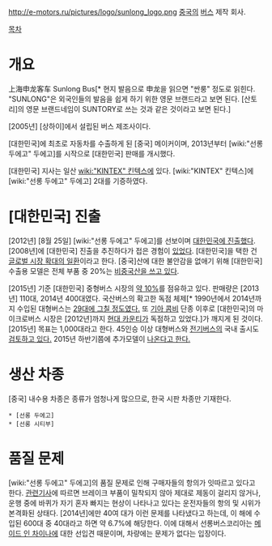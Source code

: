 http://e-motors.ru/pictures/logo/sunlong_logo.png
[[중국]]의 [[버스]] 제작 회사.

[[목차]]

= 개요 =
上海申龙客车
Sunlong Bus[* 현지 발음으로 申龙을 읽으면 "싼룽" 정도로 읽힌다. "SUNLONG"은 외국인들의 발음을 쉽게 하기 위한 영문 브랜드라고 보면 된다. [산토리]의 영문 브랜드네임이 SUNTORY로 쓰는 것과 같은 것이라고 보면 된다.]

[2005년] [상하이]에서 설립된 버스 제조사이다.

[대한민국]에 최초로 자동차를 수출하게 된 [중국] 메이커이며, 2013년부터 [wiki:"선롱 두에고" 두에고]를 시작으로 [대한민국] 판매를 개시했다.

[대한민국] 지사는 일산 [[wiki:"KINTEX" 킨텍스]]에 있다. [wiki:"KINTEX" 킨텍스]에 [wiki:"선롱 두에고" 두에고] 2대를 기증하였다.

= [대한민국] 진출 =
[2012년] [8월 25일] [wiki:"선롱 두에고" 두에고]를 선보이며 [http://autotimes.hankyung.com/apps/news.sub_view?popup=0&nid=03&c1=03&c2=03&c3=00&nkey=201208251650561 대한민국에 진출했다]. [2008년]에 [대한민국] 진출을 추진하다가 접은 경험이 [http://news.naver.com/main/read.nhn?mode=LSD&mid=sec&sid1=103&oid=003&aid=0004705339 있었다]. [대한민국]을 택한 건 [http://autotimes.hankyung.com/apps/news.sub_view?popup=0&nid=03&c1=03&c2=03&c3=00&nkey=201208271124301 글로벌 시장 확대의 일환]이라고 한다. [중국]산에 대한 불안감을 없애기 위해 [대한민국] 수출용 모델은 전체 부품 중 20%는 [http://www.businesspost.co.kr/news/articleView.html?idxno=11305 비중국산을 쓰고 있다].

[2015년] 기준 [대한민국] 중형버스 시장의 [http://www.yonhapnews.co.kr/bulletin/2015/04/02/0200000000AKR20150402155700003.HTML?input=1195m 약 10%]를 점유하고 있다. 판매량은 [2013년] 110대, 2014년 400대였다. 국산버스의 확고한 독점 체제[* 1990년에서 2014년까지 수입된 대형버스는 [http://www.hankookilbo.com/v/671ab954f5344de3aa518e3d36374d06 29대에 그칠 정도였다.] 또 [[기아 콤비]] 단종 이후로 [대한민국]의 마이크로버스 시장은 [2012년]까지 [[현대 카운티]]가 독점하고 있었다.]가 깨지게 된 것이다. [2015년] 목표는 1,000대라고 한다. 45인승 이상 대형버스와 [[전기버스]]의 국내 출시도 [http://www.fnnews.com/news/201504021805446260 검토하고 있다.] 2015년 하반기쯤에 추가모델이 [http://autom.mt.co.kr/news/news_article.php?no=2015040315571193888 나온다고 한다.]
 
= 생산 차종 =
[중국] 내수용 차종은 종류가 엄청나게 많으므로, 한국 시판 차종만 기재한다.
 * [선롱 두에고]
 * [선롱 시티부]

= 품질 문제 =
[wiki:"선롱 두에고" 두에고]의 품질 문제로 인해 구매자들의 항의가 잇따르고 있다고 한다. [http://news.jtbc.joins.com/html/550/NB10842550.html 관련기사]에 따르면 브레이크 부품이 밀착되지 않아 제대로 제동이 걸리지 않거나, 운행 중에 바퀴가 자기 혼자 빠지는 현상이 나타나고 있다는 운전자들의 항의 및 시위가 본격화된 상태다. [2014년]에만 40여 대가 이런 문제를 나타냈다고 하는데, 이 해에 수입된 600대 중 40대라고 하면 약 6.7%에 해당한다. 이에 대해서 선롱버스코리아는 [[메이드 인 차이나]]에 대한 선입견 때문이며, 차량에는 문제가 없다는 입장이다.
